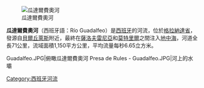 [[Image:Guadalfeo1.JPG|瓜達爾費奧河]]

'''瓜達爾費奧河'''（西班牙語：Río Guadalfeo）是[[西班牙|西班牙]]的河流，位於[[格拉納達省|格拉納達省]]，發源自[[貝爾丘萊斯|貝爾丘萊斯]]附近，最終在[[薩洛夫雷尼亞|薩洛夫雷尼亞]]和[[莫特里爾|莫特里爾]]之間注入[[地中海|地中海]]，河道全長71公里，流域面積1,150平方公里，平均流量每秒6.65立方米。

<gallery>
Guadalfeo.JPG|俯瞰瓜達爾費奧河
Presa de Rules - Guadalfeo.JPG|河上的水壩
</gallery>

{{Authority control}}
{{Spain-geo-stub}}
[[Category:西班牙河流|Category:西班牙河流]]